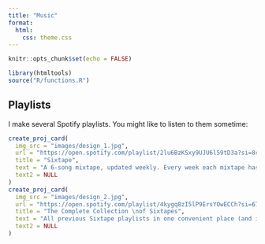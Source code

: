 ```yaml
---
title: "Music"
format: 
  html:
    css: theme.css
---
```



```r
knitr::opts_chunk$set(echo = FALSE)
```

```r
library(htmltools)
source("R/functions.R")
```


## Playlists

I make several Spotify playlists. You might like to listen to them sometime:

:::{.column-page}

```r
create_proj_card(
  img_src = "images/design_1.jpg",
  url = "https://open.spotify.com/playlist/2lu6BzKSxy9UJU6l59tD3a?si=8c2875f5ac4a4b76",
  title = "Sixtape",
  text = "A 6-song mixtape, updated weekly. Every week each mixtape has a new genre or theme",
  text2 = NULL
)
create_proj_card(
  img_src = "images/design_2.jpg",
  url = "https://open.spotify.com/playlist/4kygq8zI5lP9ErsYOwECCh?si=6759bc73d34e4416",
  title = "The Complete Collection \nof Sixtapes",
  text = "All previous Sixtape playlists in one convenient place (and in order). For those who want to find an old song or love a long playlist to put on shuffle",
  text2 = NULL
)
```

:::